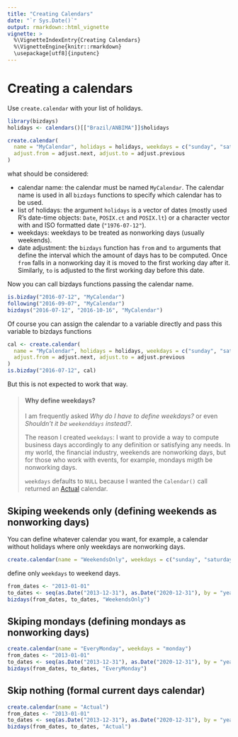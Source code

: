 ---
title: "Creating Calendars"
date: "`r Sys.Date()`"
output: rmarkdown::html_vignette
vignette: >
  %\VignetteIndexEntry{Creating Calendars}
  %\VignetteEngine{knitr::rmarkdown}
  \usepackage[utf8]{inputenc}
---

# Creating a calendars

Use `create.calendar` with your list of holidays.

```{r, echo=FALSE, message=FALSE}
library(bizdays)
holidays <- calendars()[["Brazil/ANBIMA"]]$holidays
```

```{r, message=FALSE}
create.calendar(
  name = "MyCalendar", holidays = holidays, weekdays = c("sunday", "saturday"),
  adjust.from = adjust.next, adjust.to = adjust.previous
)
```

what should be considered:

- calendar name: the calendar must be named `MyCalendar`. The calendar name is used in all `bizdays` functions to specify which calendar has to be used.
- list of holidays: the argument `holidays` is a vector of dates (mostly used R's date-time objects: `Date`, `POSIX.ct` and `POSIX.lt`) or a character vector with and ISO formatted date (`"1976-07-12"`).
- weekdays: weekdays to be treated as nonworking days (usually weekends).
- date adjustment: the `bizdays` function has `from` and `to` arguments that define the interval which the amount of days has to be computed. Once `from` falls in a nonworking day it is moved to the first working day after it. Similarly, `to` is adjusted to the first working day before this date.

Now you can call bizdays functions passing the calendar name.

```{r}
is.bizday("2016-07-12", "MyCalendar")
following("2016-09-07", "MyCalendar")
bizdays("2016-07-12", "2016-10-16", "MyCalendar")
```

Of course you can assign the calendar to a variable directly and pass this variable to bizdays functions

```{r}
cal <- create.calendar(
  name = "MyCalendar", holidays = holidays, weekdays = c("sunday", "saturday"),
  adjust.from = adjust.next, adjust.to = adjust.previous
)
is.bizday("2016-07-12", cal)
```

But this is not expected to work that way.

> #### Why define weekdays?
> 
> I am frequently asked *Why do I have to define weekdays?* or even *Shouldn't it be `weekenddays` instead?*.
> 
> The reason I created `weekdays`:
> I want to provide a way to compute business days accordingly to any definition or satisfying any needs.
> In my world, the financial industry, weekends are nonworking days, but for those who work with events, for example, mondays migth be nonworking days.
> 
> `weekdays` defaults to `NULL` because I wanted the `Calendar()` call returned an [Actual](https://en.wikipedia.org/wiki/Day_count_convention#Actual_methods) calendar.

## Skiping weekends only (defining weekends as nonworking days)

You can define whatever calendar you want, for example, a calendar without holidays where only weekdays are nonworking days.

```{r, message=FALSE}
create.calendar(name = "WeekendsOnly", weekdays = c("sunday", "saturday"))
```

define only `weekdays` to weekend days.

```{r}
from_dates <- "2013-01-01"
to_dates <- seq(as.Date("2013-12-31"), as.Date("2020-12-31"), by = "years")
bizdays(from_dates, to_dates, "WeekendsOnly")
```

## Skiping mondays (defining mondays as nonworking days)

```{r}
create.calendar(name = "EveryMonday", weekdays = "monday")
from_dates <- "2013-01-01"
to_dates <- seq(as.Date("2013-12-31"), as.Date("2020-12-31"), by = "years")
bizdays(from_dates, to_dates, "EveryMonday")
```

## Skip nothing (formal current days calendar)

```{r}
create.calendar(name = "Actual")
from_dates <- "2013-01-01"
to_dates <- seq(as.Date("2013-12-31"), as.Date("2020-12-31"), by = "years")
bizdays(from_dates, to_dates, "Actual")
```

